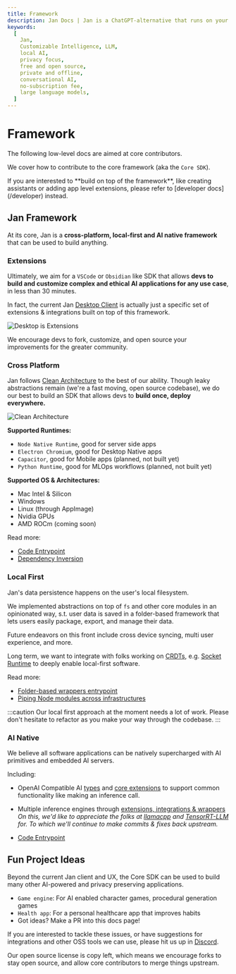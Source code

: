 ```yaml
---
title: Framework
description: Jan Docs | Jan is a ChatGPT-alternative that runs on your own computer, with a local API server.
keywords:
  [
    Jan,
    Customizable Intelligence, LLM,
    local AI,
    privacy focus,
    free and open source,
    private and offline,
    conversational AI,
    no-subscription fee,
    large language models,
  ]
---
```



# Framework

The following low-level docs are aimed at core contributors.

We cover how to contribute to the core framework (aka the `Core SDK`).

<Callout>
  If you are interested to **build on top of the framework**, like creating assistants or adding app level extensions, please refer to [developer docs](/developer) instead.
</Callout>

## Jan Framework

At its core, Jan is a **cross-platform, local-first and AI native framework** that can be used to build anything.

### Extensions

Ultimately, we aim for a `VSCode` or `Obsidian` like SDK that allows **devs to build and customize complex and ethical AI applications for any use case**, in less than 30 minutes.

In fact, the current Jan [Desktop Client](https://jan.ai/) is actually just a specific set of extensions & integrations built on top of this framework.

![Desktop is Extensions](./_assets/extension-callouts.png)

<Callout>
  We encourage devs to fork, customize, and open source your improvements for the greater community.
</Callout>

### Cross Platform

Jan follows [Clean Architecture](https://blog.cleancoder.com/uncle-bob/2012/08/13/the-clean-architecture.html) to the best of our ability. Though leaky abstractions remain (we're a fast moving, open source codebase), we do our best to build an SDK that allows devs to **build once, deploy everywhere.**

![Clean Architecture](./_assets/clean-architecture.jpg)

**Supported Runtimes:**

- `Node Native Runtime`, good for server side apps
- `Electron Chromium`, good for Desktop Native apps
- `Capacitor`, good for Mobile apps (planned, not built yet)
- `Python Runtime`, good for MLOps workflows (planned, not built yet)

**Supported OS & Architectures:**

- Mac Intel & Silicon
- Windows
- Linux (through AppImage)
- Nvidia GPUs
- AMD ROCm (coming soon)

Read more:

- [Code Entrypoint](https://github.com/janhq/jan/tree/main/core)
- [Dependency Inversion](https://en.wikipedia.org/wiki/Dependency_inversion_principle)

### Local First

Jan's data persistence happens on the user's local filesystem.

We implemented abstractions on top of `fs` and other core modules in an opinionated way, s.t. user data is saved in a folder-based framework that lets users easily package, export, and manage their data.

Future endeavors on this front include cross device syncing, multi user experience, and more.

Long term, we want to integrate with folks working on [CRDTs](https://www.inkandswitch.com/local-first/), e.g. [Socket Runtime](https://www.theregister.com/2023/04/11/socket_runtime/) to deeply enable local-first software.

Read more:

- [Folder-based wrappers entrypoint](https://github.com/janhq/jan/blob/main/core/src/fs.ts)
- [Piping Node modules across infrastructures](https://github.com/janhq/jan/tree/main/core/src/node)

:::caution
Our local first approach at the moment needs a lot of work. Please don't hesitate to refactor as you make your way through the codebase.
:::

### AI Native

We believe all software applications can be natively supercharged with AI primitives and embedded AI servers.

Including:

- OpenAI Compatible AI [types](https://github.com/janhq/jan/tree/main/core/src/types) and [core extensions](https://github.com/janhq/jan/tree/main/core/src/extensions) to support common functionality like making an inference call.
- Multiple inference engines through [extensions, integrations & wrappers](https://github.com/janhq/jan/tree/main/extensions/inference-nitro-extension) _On this, we'd like to appreciate the folks at [llamacpp](https://github.com/ggerganov/llama.cpp) and [TensorRT-LLM](https://github.com/NVIDIA/TensorRT-LLM) for. To which we'll continue to make commits & fixes back upstream._

- [Code Entrypoint](https://github.com/janhq/jan/tree/main/core/src/api)

## Fun Project Ideas

Beyond the current Jan client and UX, the Core SDK can be used to build many other AI-powered and privacy preserving applications.

- `Game engine`: For AI enabled character games, procedural generation games
- `Health app`: For a personal healthcare app that improves habits
- Got ideas? Make a PR into this docs page!

If you are interested to tackle these issues, or have suggestions for integrations and other OSS tools we can use, please hit us up in [Discord](https://discord.gg/5rQ2zTv3be).

<Callout type='warning'>
  Our open source license is copy left, which means we encourage forks to stay open source, and allow core contributors to merge things upstream.
</Callout>